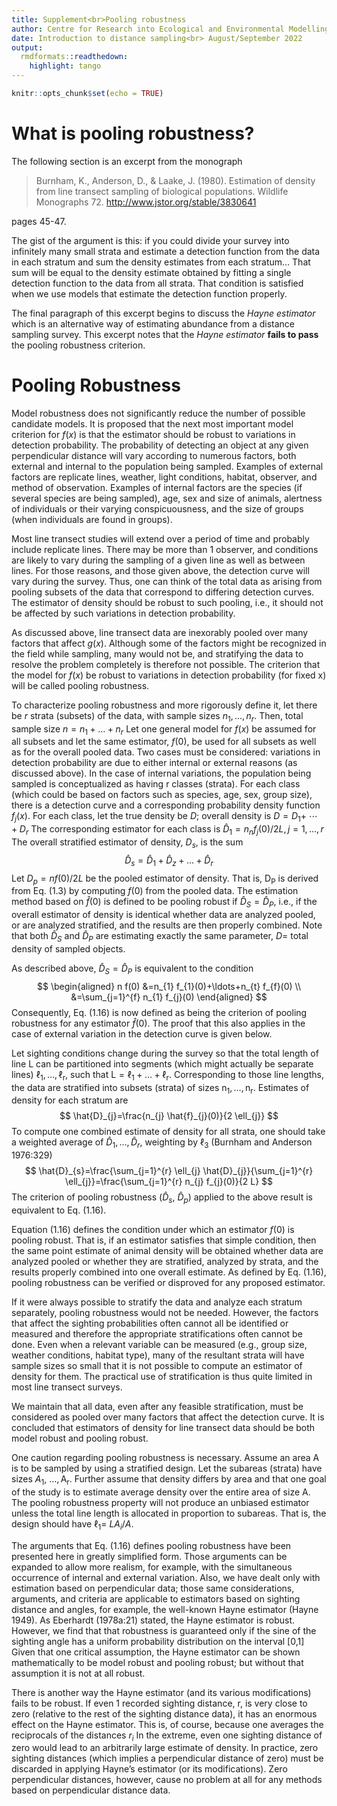 ```yaml
---
title: Supplement<br>Pooling robustness
author: Centre for Research into Ecological and Environmental Modelling <br> **University of St Andrews**
date: Introduction to distance sampling<br> August/September 2022
output:
  rmdformats::readthedown:
    highlight: tango
---
```


```r
knitr::opts_chunk$set(echo = TRUE)
```

# What is pooling robustness?

The following section is an excerpt from the monograph

> Burnham, K., Anderson, D., & Laake, J. (1980). Estimation of density from line transect sampling of biological populations. Wildlife Monographs 72. <http://www.jstor.org/stable/3830641>

pages 45-47.

The gist of the argument is this: if you could divide your survey into infinitely many small strata and estimate a detection function from the data in each stratum and sum the density estimates from each stratum... That sum will be equal to the density estimate obtained by fitting a single detection function to the data from all strata. That condition is satisfied when we use models that estimate the detection function properly.

The final paragraph of this excerpt begins to discuss the *Hayne estimator* which is an alternative way of estimating abundance from a distance sampling survey. This excerpt notes that the *Hayne estimator* **fails to pass** the pooling robustness criterion.

# Pooling Robustness

Model robustness does not significantly reduce the number of possible candidate models. It is proposed that the next most important model criterion for $f(x)$ is that the estimator should be robust to variations in detection probability. The probability of detecting an object at any given perpendicular distance will vary according to numerous factors, both external and internal to the population being sampled. Examples of external factors are replicate lines, weather, light conditions, habitat, observer, and method of observation. Examples of internal factors are the species (if several species are being sampled), age, sex and size of animals, alertness of individuals or their varying conspicuousness, and the size of groups (when individuals are found in groups).

Most line transect studies will extend over a period of time and probably include replicate lines. There may be more than 1 observer, and conditions are likely to vary during the sampling of a given line as well as between lines. For those reasons, and those given above, the detection curve will vary during the survey. Thus, one can think of the total data as arising from pooling subsets of the data that correspond to differing detection curves. The estimator of density should be robust to such pooling, i.e., it should not be affected by such variations in detection probability.

As discussed above, line transect data are inexorably pooled over many factors that affect $g(x)$. Although some of the factors might be recognized in the field while sampling, many would not be, and stratifying the data to resolve the problem completely is therefore not possible. The criterion that the model for $f(x)$ be robust to variations in detection probability (for fixed x) will be called pooling robustness.

To characterize pooling robustness and more rigorously define it, let there be $r$ strata (subsets) of the data, with sample sizes $n_{1}, \ldots, n_{r}$. Then, total sample size $n=n_{1}+\ldots+n_r$ Let one general model for $f(x)$ be assumed for all subsets and let the same estimator, $f(0),$ be used for all subsets as well as for the overall pooled data. Two cases must be considered: variations in detection probability are due to either internal or external reasons (as discussed above). In the case of internal variations, the population being sampled is conceptualized as having r classes (strata). For each class (which could be based on factors such as species, age, sex, group size), there is a detection curve and a corresponding probability density function $f_{j}(x) .$ For each class, let the true density be $D$; overall density is $D=D_{1}+$ $\cdots+D_{r}$ The corresponding estimator for each class is $\hat{D}_{1}=n_{n} f_{j}(0) / 2 L, j=1, \ldots, r$ The overall stratified estimator of density, $D_{s},$ is the sum $$
\hat{D}_{s}=\hat{D}_{1}+\hat{D}_{z}+\ldots+\hat{D}_{r}
$$ Let $D_{p}=n f(0) / 2 L$ be the pooled estimator of density. That is, $\mathrm{D}_{\mathrm{P}}$ is derived from Eq. (1.3) by computing $f(0)$ from the pooled data. The estimation method based on $\hat{f}(0)$ is defined to be pooling robust if $\hat{D}_S=\hat{D}_{P},$ i.e., if the overall estimator of density is identical whether data are analyzed pooled, or are analyzed stratified, and the results are then properly combined. Note that both $\hat{D}_{S}$ and $\hat{D}_{P}$ are estimating exactly the same parameter, $D=$ total density of sampled objects.

As described above, $\hat{D}_S=\hat{D}_P$ is equivalent to the condition $$
\begin{aligned}
n f(0) &=n_{1} f_{1}(0)+\ldots+n_{t} f_{f}(0) \\
&=\sum_{j=1}^{f} n_{1} f_{j}(0)
\end{aligned}
$$ Consequently, Eq. (1.16) is now defined as being the criterion of pooling robustness for any estimator $\hat{f}(0)$. The proof that this also applies in the case of external variation in the detection curve is given below.

Let sighting conditions change during the survey so that the total length of line L can be partitioned into segments (which might actually be separate lines) $\ell_{1}, \ldots, \ell_{\mathrm{r}}$, such that $\mathrm{L}=\ell_{1}+\ldots+\ell_{\mathrm{r}}.$ Corresponding to those line lengths, the data are stratified into subsets (strata) of sizes $\mathrm{n}_{1}, \ldots, \mathrm{n}_{\mathrm{r}} .$ Estimates of density for each stratum are $$
\hat{D}_{j}=\frac{n_{j} \hat{f}_{j}(0)}{2 \ell_{j}}
$$ To compute one combined estimate of density for all strata, one should take a weighted average of $\hat{D}_{1}, \ldots, \hat{D}_{r},$ weighting by $\ell_{3}$ (Burnham and Anderson 1976:329) $$
\hat{D}_{s}=\frac{\sum_{j=1}^{r} \ell_{j} \hat{D}_{j}}{\sum_{j=1}^{r} \ell_{j}}=\frac{\sum_{j=1}^{r} n_{j} f_{j}(0)}{2 L}
$$ The criterion of pooling robustness ($\hat{D}_{s}$, $\hat{D}_{p})$ applied to the above result is equivalent to Eq. (1.16).

Equation (1.16) defines the condition under which an estimator $f(0)$ is pooling robust. That is, if an estimator satisfies that simple condition, then the same point estimate of animal density will be obtained whether data are analyzed pooled or whether they are stratified, analyzed by strata, and the results properly combined into one overall estimate. As defined by Eq. (1.16), pooling robustness can be verified or disproved for any proposed estimator.

If it were always possible to stratify the data and analyze each stratum separately, pooling robustness would not be needed. However, the factors that affect the sighting probabilities often cannot all be identified or measured and therefore the appropriate stratifications often cannot be done. Even when a relevant variable can be measured (e.g., group size, weather conditions, habitat type), many of the resultant strata will have sample sizes so small that it is not possible to compute an estimator of density for them. The practical use of stratification is thus quite limited in most line transect surveys.

We maintain that all data, even after any feasible stratification, must be considered as pooled over many factors that affect the detection curve. It is concluded that estimators of density for line transect data should be both model robust and pooling robust.

One caution regarding pooling robustness is necessary. Assume an area A is to be sampled by using a stratified design. Let the subareas (strata) have sizes $A_{1}$, $\ldots, \mathrm{A}_{\mathrm{r}} .$ Further assume that density differs by area and that one goal of the study is to estimate average density over the entire area of size A. The pooling robustness property will not produce an unbiased estimator unless the total line length is allocated in proportion to subareas. That is, the design should have $\ell_{1}=$ $LA_{i} / {A}.$

The arguments that Eq. (1.16) defines pooling robustness have been presented here in greatly simplified form. Those arguments can be expanded to allow more realism, for example, with the simultaneous occurrence of internal and external variation. Also, we have dealt only with estimation based on perpendicular data; those same considerations, arguments, and criteria are applicable to estimators based on sighting distance and angles, for example, the well-known Hayne estimator (Hayne 1949). As Eberhardt (1978a:21) stated, the Hayne estimator is robust. However, we find that that robustness is guaranteed only if the sine of the sighting angle has a uniform probability distribution on the interval [0,1] Given that one critical assumption, the Hayne estimator can be shown mathematically to be model robust and pooling robust; but without that assumption it is not at all robust.

There is another way the Hayne estimator (and its various modifications) fails to be robust. If even 1 recorded sighting distance, r, is very close to zero (relative to the rest of the sighting distance data), it has an enormous effect on the Hayne estimator. This is, of course, because one averages the reciprocals of the distances $r_{i}$ In the extreme, even one sighting distance of zero would lead to an arbitrarily large estimate of density. In practice, zero sighting distances (which implies a perpendicular distance of zero) must be discarded in applying Hayne's estimator (or its modifications). Zero perpendicular distances, however, cause no problem at all for any methods based on perpendicular distance data.
